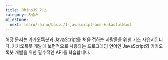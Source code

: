 ```yaml
---
title: RhinoJS 기초
category: 자습서
milestone:
  next: learn/rhino/basic/1-javascript-and-kakaotalkbot
---
```


<Section>
  해당 문서는 카카오톡봇과 JavaScript를 처음 접하는 사람들을 위한 기초 자습서입니다. 카카오톡봇 개발에 보편적으로 사용되는 프로그래밍 언어인 JavaScript와 카카오톡봇 개발을 위한 필수적인 API를
  학습합니다.
</Section>